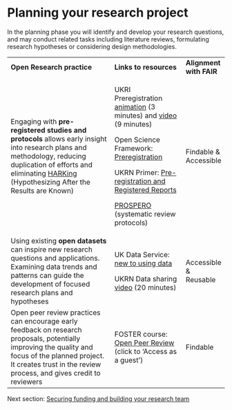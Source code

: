 # **Planning your research project** {#sec-planning}

In the planning phase you will identify and develop your research questions, and may conduct related tasks including literature reviews, formulating research hypotheses or considering design methodologies.

+---------------------------------------------------------------------------------------------------------------------------------------------------------------------------------------------------------------------------------------------------------------+----------------------------------------------------------------------------------------------------------------------------------------------------------------+-------------------------+
| **Open Research practice**                                                                                                                                                                                                                                    | **Links to resources**                                                                                                                                         | **Alignment with FAIR** |
+---------------------------------------------------------------------------------------------------------------------------------------------------------------------------------------------------------------------------------------------------------------+----------------------------------------------------------------------------------------------------------------------------------------------------------------+-------------------------+
| Engaging with **pre-registered studies and protocols** allows early insight into research plans and methodology, reducing duplication of efforts and eliminating [HARKing](https://en.wikipedia.org/wiki/HARKing) (Hypothesizing After the Results are Known) | UKRI Preregistration [animation](https://www.youtube.com/watch?v=h0Pin-OUlS4) (3 minutes) and [video](https://www.youtube.com/watch?v=q4yf7Pt4q5c) (9 minutes) | Findable & Accessible   |
|                                                                                                                                                                                                                                                               |                                                                                                                                                                |                         |
|                                                                                                                                                                                                                                                               | Open Science Framework: [Preregistration](https://help.osf.io/article/145-preregistration)                                                                     |                         |
|                                                                                                                                                                                                                                                               |                                                                                                                                                                |                         |
|                                                                                                                                                                                                                                                               | UKRN Primer: [Pre-registration and Registered Reports](https://osf.io/8v2n7)                                                                                   |                         |
|                                                                                                                                                                                                                                                               |                                                                                                                                                                |                         |
|                                                                                                                                                                                                                                                               | [PROSPERO](https://www.crd.york.ac.uk/PROSPERO/) (systematic review protocols)                                                                                 |                         |
+---------------------------------------------------------------------------------------------------------------------------------------------------------------------------------------------------------------------------------------------------------------+----------------------------------------------------------------------------------------------------------------------------------------------------------------+-------------------------+
| Using existing **open datasets** can inspire new research questions and applications. Examining data trends and patterns can guide the development of focused research plans and hypotheses                                                                   | UK Data Service: [new to using data](https://ukdataservice.ac.uk/learning-hub/new-to-using-data/)                                                              | Accessible & Reusable   |
|                                                                                                                                                                                                                                                               |                                                                                                                                                                |                         |
|                                                                                                                                                                                                                                                               | UKRN Data sharing [video](https://www.youtube.com/watch?v=-s47Wb4WvDA) (20 minutes)                                                                            |                         |
+---------------------------------------------------------------------------------------------------------------------------------------------------------------------------------------------------------------------------------------------------------------+----------------------------------------------------------------------------------------------------------------------------------------------------------------+-------------------------+
| Open peer review practices can encourage early feedback on research proposals, potentially improving the quality and focus of the planned project. It creates trust in the review process, and gives credit to reviewers                                      | FOSTER course: [Open Peer Review](https://openplato.eu/mod/scorm/view.php?id=12) (click to 'Access as a guest')                                                | Findable                |
+---------------------------------------------------------------------------------------------------------------------------------------------------------------------------------------------------------------------------------------------------------------+----------------------------------------------------------------------------------------------------------------------------------------------------------------+-------------------------+

Next section: [Securing funding and building your research team](Funding.qmd#sec-funding)
